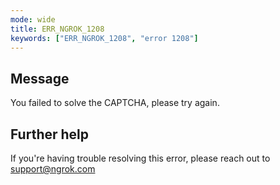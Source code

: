 ```yaml
---
mode: wide
title: ERR_NGROK_1208
keywords: ["ERR_NGROK_1208", "error 1208"]
---
```


## Message

You failed to solve the CAPTCHA, please try again.

## Further help

If you're having trouble resolving this error, please reach out to [support@ngrok.com](mailto:support@ngrok.com?subject=Help%20with%20ERR_NGROK_1208)
